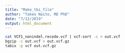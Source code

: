 ```yaml
---
title: "Make_tbi_file"
author: "Takeo Naito, MD PhD"
date: "7/12/2019"
output: html_document
---
```


```bash
cat VCF1_nonindel.recode.vcf | vcf-sort -c > out.vcf
bgzip -c out.vcf > out.vcf.gz
tabix -p vcf out.vcf.gz
```


